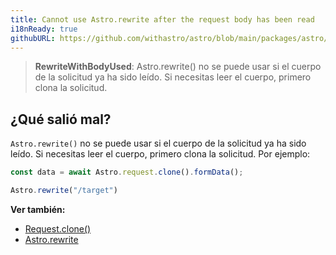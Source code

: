 ```yaml
---
title: Cannot use Astro.rewrite after the request body has been read
i18nReady: true
githubURL: https://github.com/withastro/astro/blob/main/packages/astro/src/core/errors/errors-data.ts
---
```


> **RewriteWithBodyUsed**: Astro.rewrite() no se puede usar si el cuerpo de la solicitud ya ha sido leído. Si necesitas leer el cuerpo, primero clona la solicitud.

## ¿Qué salió mal?
`Astro.rewrite()` no se puede usar si el cuerpo de la solicitud ya ha sido leído. Si necesitas leer el cuerpo, primero clona la solicitud. Por ejemplo:

```js
const data = await Astro.request.clone().formData();

Astro.rewrite("/target")
```

**Ver también:**
-  [Request.clone()](https://developer.mozilla.org/en-US/docs/Web/API/Request/clone)
-  [Astro.rewrite](/es/reference/configuration-reference/#experimentalrewriting)


